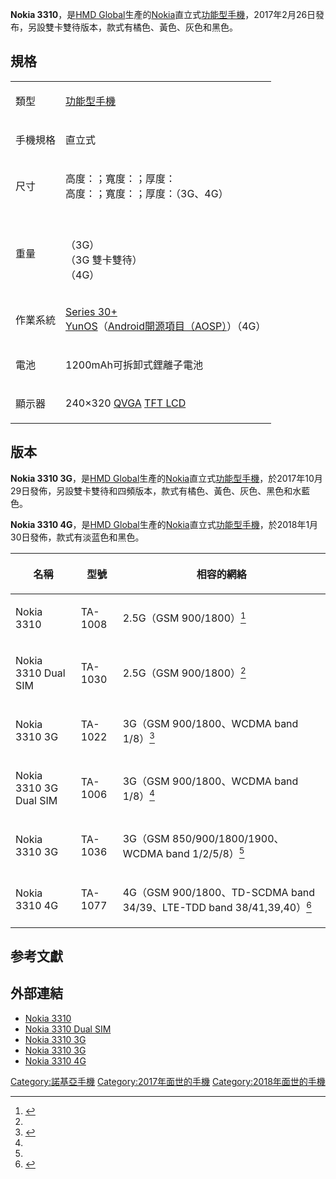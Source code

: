 {{NoteTA
|G1=IT
|1=诺基亚=>zh-tw:Nokia; 诺基亚=>zh-hk:Nokia;
}}
{{Distinguish2|'''[[Nokia_3310|Nokia 3310 (2000年)]]'''}}
{{Infobox mobile phone
|name         = Nokia 3310
|model        = TA-1008<br>TA-1030（雙卡雙待）<br>TA-1022（3G）<br>TA-1006（3G 雙卡雙待）<br>TA-1036（3G）<br>TA-1077（4G）
|image        = File:Nokia 3310 2017.png
|caption      = TA-1008<br>TA-1030（雙卡雙待）<br>TA-1022（3G）<br>TA-1006（3G 雙卡雙待）<br>TA-1036（3G）<br>TA-1077（4G）
|brand        = [[Nokia|Nokia]]
|developer    = [[HMD_Global|HMD Global]]
|manufacturer = [[富智康集團|富智康集團]]
|slogan       = 
|networks     = 2.5G（[[GSM|GSM]]）<br>3G（[[GSM|GSM]]、[[HSPA|HSPA]]）<br>4G（[[GSM|GSM]]、[[TD-SCDMA|TD-SCDMA]]、[[LTE|LTE-TDD]]）
|released     = {{Start date and age|2017|2|26}}（2G）<br>{{Start date and age|2017|10|29}}（3G）<br>{{Start date and age|2018|1|30}}（4G）
|predecessor  = [[Nokia_3310|Nokia 3310 (2000年)]]
|related      = 
|type         = [[功能型手機|功能型手機]]
|form         = 直立式
|size         = 高度：{{convert|115.6|mm}}<br>寬度：{{convert|51.0|mm}}<br>厚度：{{convert|12.8|mm}}<br>3G和4G：<br>高度：{{convert|117.0|mm}}<br>寬度：{{convert|52.4|mm}}<br>厚度：{{convert|13.35|mm}}
|weight       = {{convert|79.6|g}}<br>{{convert|84.9|g}}（3G）<br>{{convert|88.2|g}}（3G 雙卡雙待）<br>{{convert|88.1|g}}（4G）
|os           = [[Series_30+|Series 30+]]<br>[[YunOS|YunOS]]（[[Android|Android開源項目（AOSP）]]）（4G）
|soc          = [[聯發科技|聯發科技]]MT6260<br>[[展訊|展訊]]SC7701B（3G）<br>[[展訊|展訊]]SC9820A（4G）
|memory       = 
|storage      = 16MB<br>128MB（3G）<br>512MB（4G）
|memory_card  = [[microSD|microSD]]，可擴充至32GB<br>[[microSD|microSD]]，可擴充至64GB（4G）
|battery      = 1200mAh可拆卸式鋰離子電池
|input        = 字母數字鍵盤
|display      = {{convert|2.4|in}} 240×320 [[QVGA|QVGA]] [[TFT_LCD|TFT LCD]]
|camera       = 2MP、LED閃光燈
|sound        = 振動、MIDI鈴聲
|website      = [https://www.nokia.com/en_int/phones/nokia-3310 Nokia 3310]{{en}}<br>[https://www.nokia.com/zh_int/phones/nokia-3310-dual-sim Nokia 3310 Dual SIM]{{zh-cn}}<br>[https://www.nokia.com/zh_tw/phones/nokia-3310-3g Nokia 3310 3G]{{zh-tw}}<br>[https://www.nokia.com/zh_hk/phones/nokia-3310-3g Nokia 3310 3G]{{zh-hk}}<br>[https://www.nokia.com/zh_int/phones/nokia-3310-4g Nokia 3310 4G]{{zh-cn}}
}}

'''Nokia 3310'''，是[[HMD_Global|HMD Global]]生產的[[Nokia|Nokia]]直立式[[功能型手機|功能型手機]]，2017年2月26日發布，另設雙卡雙待版本，款式有橘色、黃色、灰色和黑色。

== 規格 ==
{| class="wikitable"
|-
|類型
|[[功能型手機|功能型手機]]
|-
|手機規格
|直立式
|-
|尺寸
|高度：{{convert|115.6|mm}}；寬度：{{convert|51.0|mm}}；厚度：{{convert|12.8|mm}}<br>高度：{{convert|117.0|mm}}；寬度：{{convert|52.4|mm}}；厚度：{{convert|13.35|mm}}（3G、4G）
|-
|重量
|{{convert|79.6|g}}<br>{{convert|84.9|g}}（3G）<br>{{convert|88.2|g}}（3G 雙卡雙待）<br>{{convert|88.1|g}}（4G）
|-
|作業系統
|[[Series_30+|Series 30+]]<br>[[YunOS|YunOS]]（[[Android|Android開源項目（AOSP）]]）（4G）
|-
|電池
|1200mAh可拆卸式鋰離子電池
|-
|顯示器
|{{convert|2.4|in}} 240×320 [[QVGA|QVGA]] [[TFT_LCD|TFT LCD]]
|}

== 版本 ==
'''Nokia 3310 3G'''，是[[HMD_Global|HMD Global]]生產的[[Nokia|Nokia]]直立式[[功能型手機|功能型手機]]，於2017年10月29日發佈，另設雙卡雙待和四頻版本，款式有橘色、黃色、灰色、黑色和水藍色。

'''Nokia 3310 4G'''，是[[HMD_Global|HMD Global]]生產的[[Nokia|Nokia]]直立式[[功能型手機|功能型手機]]，於2018年1月30日發佈，款式有淡蓝色和黑色。

{|class="wikitable"
|-
!名稱!!型號!!相容的網絡
|-
|Nokia 3310||TA-1008||2.5G（GSM 900/1800）<ref name="#1">{{Cite web |url=https://nokiapoweruser.com/nokia-3310-2017-passes-global-certification-before-its-impending-release/ |title=存档副本 |accessdate=2018-05-19 |archive-date=2018-08-29 |archive-url=https://web.archive.org/web/20180829000139/https://nokiapoweruser.com/nokia-3310-2017-passes-global-certification-before-its-impending-release/ |dead-url=no }}</ref>
|-
|Nokia 3310 Dual SIM||TA-1030||2.5G（GSM 900/1800）<ref name="#1"/>
|-
|Nokia 3310 3G||TA-1022||3G（GSM 900/1800、WCDMA band 1/8）<ref name="#2">{{Cite web |url=http://nokiamob.net/2017/10/02/nokia-3310-3g-passes-bluetooth-sig-ta-100610221036/ |title=存档副本 |accessdate=2018-05-19 |archive-date=2018-05-24 |archive-url=https://web.archive.org/web/20180524045558/http://nokiamob.net/2017/10/02/nokia-3310-3g-passes-bluetooth-sig-ta-100610221036/ |dead-url=no }}</ref>
|-
|Nokia 3310 3G Dual SIM||TA-1006||3G（GSM 900/1800、WCDMA band 1/8）<ref name="#2"/>
|-
|Nokia 3310 3G||TA-1036||3G（GSM 850/900/1800/1900、WCDMA band 1/2/5/8）<ref name="#2"/>
|-
|Nokia 3310 4G||TA-1077||4G（GSM 900/1800、TD-SCDMA band 34/39、LTE-TDD band 38/41,39,40）<ref>{{Cite web |url=http://nokiamob.net/2017/12/28/nokia-ta-1077-is-the-4g-version-of-nokia-3310/ |title=存档副本 |accessdate=2018-05-19 |archive-date=2018-05-24 |archive-url=https://web.archive.org/web/20180524031636/http://nokiamob.net/2017/12/28/nokia-ta-1077-is-the-4g-version-of-nokia-3310/ |dead-url=no }}</ref>
|}

== 参考文獻 ==
{{Reflist}}

== 外部連結 ==
* [https://www.nokia.com/en_int/phones/nokia-3310 Nokia 3310]{{Wayback|url=https://www.nokia.com/en_int/phones/nokia-3310 |date=20170302123459 }}{{en}}
* [https://www.nokia.com/zh_int/phones/nokia-3310-dual-sim Nokia 3310 Dual SIM]{{Wayback|url=https://www.nokia.com/zh_int/phones/nokia-3310-dual-sim |date=20180520094618 }}{{zh-cn}}
* [https://www.nokia.com/zh_tw/phones/nokia-3310-3g Nokia 3310 3G]{{Wayback|url=https://www.nokia.com/zh_tw/phones/nokia-3310-3g |date=20180829000133 }}{{zh-tw}}
* [https://www.nokia.com/zh_hk/phones/nokia-3310-3g Nokia 3310 3G]{{Wayback|url=https://www.nokia.com/zh_hk/phones/nokia-3310-3g |date=20180829000135 }}{{zh-hk}}
* [https://www.nokia.com/zh_int/phones/nokia-3310-4g Nokia 3310 4G]{{Wayback|url=https://www.nokia.com/zh_int/phones/nokia-3310-4g |date=20180519185354 }}{{zh-cn}}

{{Nokia devices}}

[[Category:諾基亞手機|Category:諾基亞手機]]
[[Category:2017年面世的手機|Category:2017年面世的手機]]
[[Category:2018年面世的手機|Category:2018年面世的手機]]